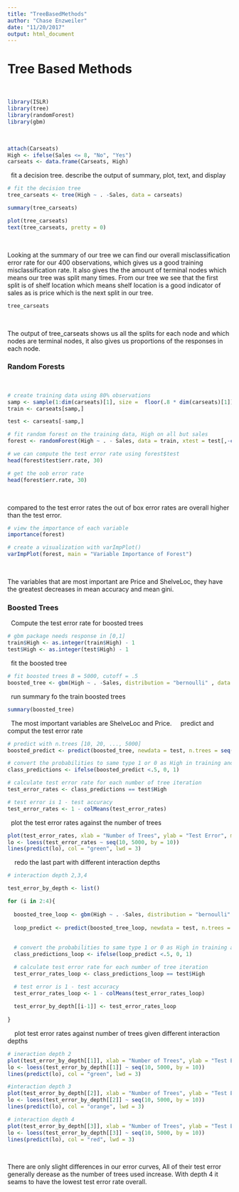 ```yaml
---
title: "TreeBasedMethods"
author: "Chase Enzweiler"
date: "11/20/2017"
output: html_document
---
```


# Tree Based Methods


\ 
\ 
```r
library(ISLR)
library(tree)
library(randomForest)
library(gbm)
```
\ 
\ 
```r
attach(Carseats)
High <- ifelse(Sales <= 8, "No", "Yes")
carseats <- data.frame(Carseats, High)

```
\ 
fit a decision tree. describe the output of summary, plot, text, and display
\ 
```r
# fit the decision tree
tree_carseats <- tree(High ~ . -Sales, data = carseats)

summary(tree_carseats)

plot(tree_carseats)
text(tree_carseats, pretty = 0)

```
\ 
\ 


Looking at the summary of our tree we can find our overall misclassification error rate for our 400 observations, which gives us a good training misclassification rate. It also gives the the amount of terminal nodes which means our tree was split many times. From our tree we see that the first split is of shelf location which means shelf location is a good indicator of sales as is price which is the next split in our tree. 
```r
tree_carseats
```
\ 


The output of tree_carseats shows us all the splits for each node and which nodes are terminal nodes, it also gives us proportions of the responses in each node.
\ 

### Random Forests

\ 

```r
# create training data using 80% observations
samp <- sample(1:dim(carseats)[1], size =  floor(.8 * dim(carseats)[1]))
train <- carseats[samp,]

test <- carseats[-samp,]

# fit random forest on the training data, High on all but sales
forest <- randomForest(High ~ . - Sales, data = train, xtest = test[,-c(1,12) ], ytest = test[,12], importance = TRUE)

# we can compute the test error rate using forest$test
head(forest$test$err.rate, 30)

# get the oob error rate
head(forest$err.rate, 30)
```
\ 


compared to the test error rates the out of box error rates are overall higher than the test error.
\ 
```r
# view the importance of each variable
importance(forest)

# create a visualization with varImpPlot()
varImpPlot(forest, main = "Variable Importance of Forest")
```
\ 


The variables that are most important are Price and ShelveLoc, they have the greatest decreases in mean accuracy and mean gini.
\ 

### Boosted Trees

\ 
Compute the test error rate for boosted trees
\ 
```r
# gbm package needs response in [0,1]
train$High <- as.integer(train$High) - 1
test$High <- as.integer(test$High) - 1
```
\ 
fit the boosted tree
\ 
```r
# fit boosted trees B = 5000, cutoff = .5
boosted_tree <- gbm(High ~ . -Sales, distribution = "bernoulli" , data = train, n.trees = 5000)
```
\ 
run summary fo the train boosted trees
\ 
```r
summary(boosted_tree)
```
\ 
The most important variables are ShelveLoc and Price.
\ 
\ 
predict and comput the test error rate 
```r
# predict with n.trees [10, 20, ..., 5000]
boosted_predict <- predict(boosted_tree, newdata = test, n.trees = seq(10, 5000, by = 10), type = "response")

# convert the probabilities to same type 1 or 0 as High in training and test, using cutoff .5 
class_predictions <- ifelse(boosted_predict <.5, 0, 1)

# calculate test error rate for each number of tree iteration
test_error_rates <- class_predictions == test$High

# test error is 1 - test accuracy
test_error_rates <- 1 - colMeans(test_error_rates)

```
\ 
plot the test error rates against the number of trees
\ 
```r
plot(test_error_rates, xlab = "Number of Trees", ylab = "Test Error", main = "Test Error vs. Number of Trees", col = "purple")
lo <- loess(test_error_rates ~ seq(10, 5000, by = 10))
lines(predict(lo), col = "green", lwd = 3)
```
\ 
\ 
redo the last part with different interaction depths
\ 
```r
# interaction depth 2,3,4

test_error_by_depth <- list()

for (i in 2:4){
  
  boosted_tree_loop <- gbm(High ~ . -Sales, distribution = "bernoulli" , data = train, n.trees = 5000, interaction.depth = i)
  
  loop_predict <- predict(boosted_tree_loop, newdata = test, n.trees = seq(10, 5000, by = 10), type = "response")
  
  
  # convert the probabilities to same type 1 or 0 as High in training and test, using cutoff .5 
  class_predictions_loop <- ifelse(loop_predict <.5, 0, 1)

  # calculate test error rate for each number of tree iteration
  test_error_rates_loop <- class_predictions_loop == test$High

  # test error is 1 - test accuracy
  test_error_rates_loop <- 1 - colMeans(test_error_rates_loop)
  
  test_error_by_depth[[i-1]] <- test_error_rates_loop
   
}

```
\ 
\ 
plot test error rates against number of trees given different interaction depths 
\ 
```r
# ineraction depth 2
plot(test_error_by_depth[[1]], xlab = "Number of Trees", ylab = "Test Error", main = "Depth d=2", col = "purple")
lo <- loess(test_error_by_depth[[1]] ~ seq(10, 5000, by = 10))
lines(predict(lo), col = "green", lwd = 3)

#interaction depth 3
plot(test_error_by_depth[[2]], xlab = "Number of Trees", ylab = "Test Error", main = "Depth d=3", col = "cyan")
lo <- loess(test_error_by_depth[[2]] ~ seq(10, 5000, by = 10))
lines(predict(lo), col = "orange", lwd = 3)

# interaction depth 4
plot(test_error_by_depth[[3]], xlab = "Number of Trees", ylab = "Test Error", main = "Depth d=4", col = "yellow")
lo <- loess(test_error_by_depth[[3]] ~ seq(10, 5000, by = 10))
lines(predict(lo), col = "red", lwd = 3)


```
\ 

There are only slight differences in our error curves, All of their test error generally derease as the number of trees used increase. With depth 4 it seams to have the lowest test error rate overall.